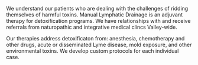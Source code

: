 We understand our patients who are dealing with the challenges of ridding themselves of harmful toxins. Manual Lymphatic Drainage is an adjuvant therapy for detoxification programs. We have relationships with and receive referrals from naturopathic and integrative medical clincs Valley-wide.

Our therapies address detoxificaton from: anesthesia, chemotherapy and other drugs, acute or disseminated Lyme disease, mold exposure, and other environmental toxins. We develop custom protocols for each individual case.
